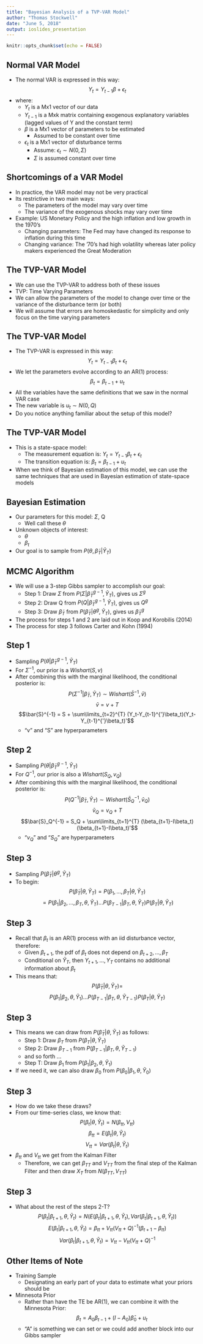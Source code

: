 ```yaml
---
title: "Bayesian Analysis of a TVP-VAR Model"
author: "Thomas Stockwell"
date: "June 5, 2018"
output: ioslides_presentation
---
```


```r
knitr::opts_chunk$set(echo = FALSE)
```

## Normal VAR Model

- The normal VAR is expressed in this way:
$$Y_t =  Y_{t-1} \beta + \epsilon_t$$
- where:
    + $Y_t$ is a Mx1 vector of our data
    + $Y_{t-1}$ is a Mxk matrix containing exogenous explanatory variables (lagged values of Y and the constant term)
    + $\beta$ is a Mx1 vector of parameters to be estimated
        + Assumed to be constant over time
    + $\epsilon_t$ is a Mx1 vector of disturbance terms
        + Assume: $\epsilon_t \sim N(0,\Sigma)$
        + $\Sigma$ is assumed constant over time
        
## Shortcomings of a VAR Model

- In practice, the VAR model may not be very practical
- Its restrictive in two main ways:
    + The parameters of the model may vary over time
    + The variance of the exogenous shocks may vary over time
- Example: US Monetary Policy and the high inflation and low growth in the 1970's
    + Changing parameters: The Fed may have changed its response to inflation during this time
    + Changing variance: The '70's had high volatility whereas later policy makers experienced the Great Moderation
    
##  The TVP-VAR Model

- We can use the TVP-VAR to address both of these issues
- TVP: Time Varying Parameters
- We can allow the parameters of the model to change over time or the variance of the disturbance term (or both)
- We will assume that errors are homoskedastic for simplicity and only focus on the time varying parameters

##  The TVP-VAR Model

- The TVP-VAR is expressed in this way:
$$ Y_t =  Y_{t-1} \beta_t + \epsilon_t $$
- We let the parameters evolve according to an AR(1) process:
$$ \beta_t = \beta_{t-1} + u_t $$
- All the variables have the same definitions that we saw in the normal VAR case
- The new variable is $u_t \sim N(0,Q)$
- Do you notice anything familiar about the setup of this model?

## The TVP-VAR Model

- This is a state-space model:
    + The measurement equation is: $Y_t =  Y_{t-1} \beta_t + \epsilon_t$
    + The transition equation is: $\beta_t = \beta_{t-1} + u_t$
- When we think of Bayesian estimation of this model, we can use the same techniques that are used in Bayesian estimation of state-space models

## Bayesian Estimation

- Our parameters for this model: $\Sigma$, Q
    + Well call these $\theta$
- Unknown objects of interest:
    + $\theta$
    + $\beta_t$
- Our goal is to sample from $P(\theta,\tilde{\beta}_T|\tilde{Y}_T)$

## MCMC Algorithm

- We will use a 3-step Gibbs sampler to accomplish our goal:
    + Step 1: Draw $\Sigma$ from $P(\Sigma|\tilde{\beta}_T^{g-1},\tilde{Y}_T)$, gives us $\Sigma^g$
    + Step 2: Draw Q from $P(Q|\tilde{\beta}_T^{g-1},\tilde{Y}_T)$, gives us $Q^g$
    + Step 3: Draw $\tilde{\beta}_T$ from $P(\tilde{\beta}_T|\theta^g,\tilde{Y}_T)$, gives us $\tilde{\beta}_T^g$
- The process for steps 1 and 2 are laid out in Koop and Korobilis (2014)
- The process for step 3 follows Carter and Kohn (1994)

## Step 1
- Sampling $P(\theta|\tilde{\beta}_T^{g-1},\tilde{Y}_T)$
- For $\Sigma^{-1}$, our prior is a $Wishart(S,v)$
- After combining this with the marginal likelihood, the conditional posterior is:
$$P(\Sigma^{-1}|\tilde{\beta}_T,\tilde{Y}_T) \sim Wishart(\bar{S}^{-1},\bar{v})$$ 
			$$\bar{v} = v + T$$
			$$\bar{S}^{-1} = S + \sum\limits_{t=2}^{T} (Y_t-Y_{t-1}^{'}\beta_t)(Y_t-Y_{t-1}^{'}\beta_t)'$$
    + "v" and "S" are hyperparameters
    
## Step 2

- Sampling $P(\theta|\tilde{\beta}_T^{g-1},\tilde{Y}_T)$
- For $Q^{-1}$, our prior is also a $Wishart(S_Q,v_Q)$
- After combining this with the marginal likelihood, the conditional posterior is:
$$P(Q^{-1}|\tilde{\beta}_T,\tilde{Y}_T) \sim Wishart(\bar{S}_Q^{-1},\bar{v}_Q)$$ 
			$$\bar{v}_Q = v_Q + T$$
			$$\bar{S}_Q^{-1} = S_Q + \sum\limits_{t=1}^{T} (\beta_{t+1}-I\beta_t)(\beta_{t+1}-I\beta_t)'$$
    + "$v_Q$" and "$S_Q$" are hyperparameters
    
## Step 3

- Sampling $P(\tilde{\beta}_T|\theta^g,\tilde{Y}_T)$
- To begin: 
$$ P(\tilde{\beta}_T|\theta,\tilde{Y}_T) = P(\beta_1,...,\beta_T|\theta,\tilde{Y}_T) $$
	$$ = P(\beta_1|\beta_2,...,\beta_T,\theta,\tilde{Y}_T) ... P(\beta_{T-1}|\beta_T,\theta,\tilde{Y}_T)P(\beta_T|\theta,\tilde{Y}_T) $$

## Step 3

- Recall that $\beta_t$ is an AR(1) process with an iid disturbance vector, therefore:
    + Given $\beta_{t+1}$, the pdf of $\beta_t$ does not depend on $\beta_{t+2},...,\beta_T$
    + Conditional on $\tilde{Y}_T$, then $Y_{t+1},...,Y_T$ contains no additional information about $\beta_t$
- This means that:
$$P(\tilde{\beta}_T|\theta,\tilde{Y}_T)=$$ $$P(\beta_1|\beta_2,\theta,\tilde{Y}_1)...P(\beta_{T-1}|\beta_T,\theta,\tilde{Y}_{T-1})P(\beta_T|\theta,\tilde{Y}_T)$$

##  Step 3

- This means we can draw from $P(\tilde{\beta}_T|\theta,\tilde{Y}_T)$ as follows:
    + Step 1: Draw $\beta_T$ from $P(\beta_T|\theta,\tilde{Y}_T)$
    + Step 2: Draw $\beta_{T-1}$ from $P(\beta_{T-1}|\beta_T,\theta,\tilde{Y}_{T-1})$
    + and so forth ...
    + Step T: Draw $\beta_1$ from $P(\beta_1|\beta_2,\theta,\tilde{Y}_1)$
- If we need it, we can also draw $\beta_0$ from $P(\beta_0|\beta_1,\theta,\tilde{Y}_0)$

## Step 3
- How do we take these draws?
- From our time-series class, we know that:
$$ P(\beta_t|\theta,\tilde{Y}_t)=N(\beta_{tt},V_{tt}) $$
		$$ \beta_{tt}=E(\beta_t|\theta,\tilde{Y}_t) $$
		$$ V_{tt}=Var(\beta_t|\theta,\tilde{Y}_t) $$
- $\beta_{tt}$ and $V_{tt}$ we get from the Kalman Filter
    + Therefore, we can get $\beta_{TT}$ and $V_{TT}$ from the final step of the Kalman Filter and then draw $X_T$ from $N(\beta_{TT},V_{TT})$

## Step 3

- What about the rest of the steps 2-T?
$$ P(\beta_t|\beta_{t+1},\theta,\tilde{Y}_t)=N(E(\beta_t|\beta_{t+1},\theta,\tilde{Y}_t),Var(\beta_t|\beta_{t+1},\theta,\tilde{Y}_t)) $$
	$$ E(\beta_t|\beta_{t+1},\theta,\tilde{Y}_t)=\beta_{tt}+V_{tt}(V_{tt}+Q)^{-1}(\beta_{t+1}-\beta_{tt}) $$
	$$ Var(\beta_t|\beta_{t+1},\theta,\tilde{Y}_t)=V_{tt}-V_{tt}(V_{tt}+Q)^{-1} $$
	
## Other Items of Note

- Training Sample
    + Designating an early part of your data to estimate what your priors should be
- Minnesota Prior
    + Rather than have the TE be AR(1), we can combine it with the Minnesota Prior:
$$ \beta_t=A_0\beta_{t-1} + (I-A_0)\bar{\beta}_0+u_t $$
    + "A" is something we can set or we could add another block into our Gibbs sampler